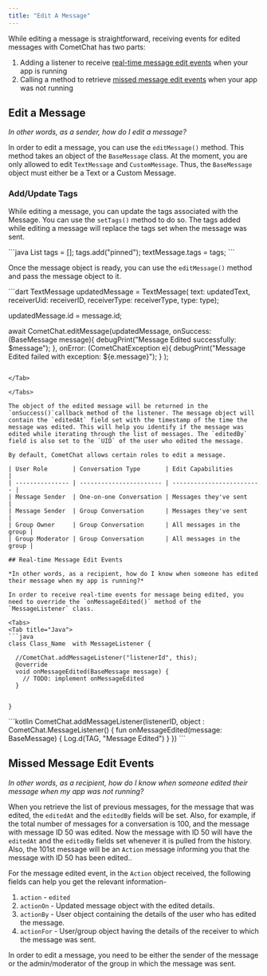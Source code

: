 ```yaml
---
title: "Edit A Message"
---
```




While editing a message is straightforward, receiving events for edited messages with CometChat has two parts:

1. Adding a listener to receive [real-time message edit events](/sdk/flutter/3.0/messaging-edit-message#real-time-message-edit-events) when your app is running
2. Calling a method to retrieve [missed message edit events](/sdk/flutter/3.0/messaging-edit-message#missed-message-edit-events) when your app was not running

## Edit a Message

*In other words, as a sender, how do I edit a message?*

In order to edit a message, you can use the `editMessage()` method. This method takes an object of the `BaseMessage` class. At the moment, you are only allowed to edit `TextMessage` and `CustomMessage`. Thus, the `BaseMessage` object must either be a Text or a Custom Message.

### Add/Update Tags

While editing a message, you can update the tags associated with the Message. You can use the `setTags()` method to do so. The tags added while editing a message will replace the tags set when the message was sent.

<Tabs>
<Tab title="Java">
```java
List<String> tags = [];
tags.add("pinned");
textMessage.tags = tags;
```

</Tab>

</Tabs>

Once the message object is ready, you can use the `editMessage()` method and pass the message object to it.

<Tabs>
<Tab title="Dart">
```dart
TextMessage updatedMessage = TextMessage(
                          text: updatedText,
                          receiverUid: receiverID,
                          receiverType: receiverType,
                          type: type);

updatedMessage.id = message.id;

await CometChat.editMessage(updatedMessage, 
	onSuccess: (BaseMessage message){
		debugPrint("Message Edited successfully: $message");
	}, onError: (CometChatException e){
		debugPrint("Message Edited failed with exception: ${e.message}");
	}
);
```

</Tab>

</Tabs>

The object of the edited message will be returned in the `onSuccess()`callback method of the listener. The message object will contain the `editedAt` field set with the timestamp of the time the message was edited. This will help you identify if the message was edited while iterating through the list of messages. The `editedBy` field is also set to the `UID` of the user who edited the message.

By default, CometChat allows certain roles to edit a message.

| User Role       | Conversation Type       | Edit Capabilities         |
| --------------- | ----------------------- | ------------------------- |
| Message Sender  | One-on-one Conversation | Messages they've sent     |
| Message Sender  | Group Conversation      | Messages they've sent     |
| Group Owner     | Group Conversation      | All messages in the group |
| Group Moderator | Group Conversation      | All messages in the group |

## Real-time Message Edit Events

*In other words, as a recipient, how do I know when someone has edited their message when my app is running?*

In order to receive real-time events for message being edited, you need to override the `onMessageEdited()` method of the `MessageListener` class.

<Tabs>
<Tab title="Java">
```java
class Class_Name  with MessageListener {

  //CometChat.addMessageListener("listenerId", this);
  @override
  void onMessageEdited(BaseMessage message) {
    // TODO: implement onMessageEdited
  }

  
}
```

</Tab>

<Tab title="Kotlin">
```kotlin
CometChat.addMessageListener(listenerID, object : CometChat.MessageListener() {
      fun onMessageEdited(message: BaseMessage) {
                Log.d(TAG, "Message Edited")
            }
     })
```

</Tab>

</Tabs>

## Missed Message Edit Events

*In other words, as a recipient, how do I know when someone edited their message when my app was not running?*

When you retrieve the list of previous messages, for the message that was edited, the `editedAt` and the `editedBy` fields will be set. Also, for example, if the total number of messages for a conversation is 100, and the message with message ID 50 was edited. Now the message with ID 50 will have the `editedAt` and the `editedBy` fields set whenever it is pulled from the history. Also, the 101st message will be an `Action` message informing you that the message with ID 50 has been edited..

For the message edited event, in the `Action` object received, the following fields can help you get the relevant information-

1. `action` - `edited`
2. `actionOn` - Updated message object with the edited details.
3. `actionBy` - User object containing the details of the user who has edited the message.
4. `actionFor` - User/group object having the details of the receiver to which the message was sent.

<Note>

In order to edit a message, you need to be either the sender of the message or the admin/moderator of the group in which the message was sent.

</Note>
